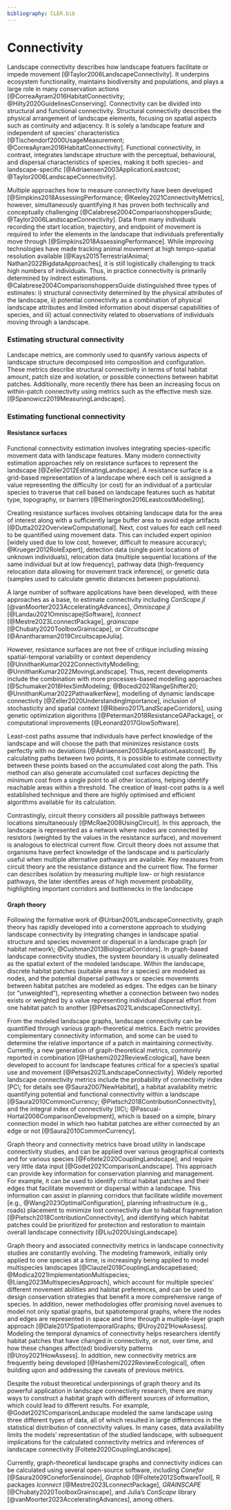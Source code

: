 ```yaml
---
bibliography: CLER.bib
---
```


<!-- Person responsible: Simpkins, Gerber -->

# Connectivity {#sec-connectivity}

Landscape connectivity describes how landscape featuers facilitate or impede movement [@Taylor2006LandscapeConnectivity].
It underpins ecosystem functionality, maintains biodiversity and populations, and plays a large role in many conservation actions [@CorreaAyram2016HabitatConnectivity; @Hilty2020GuidelinesConserving].
Connectivity can be divided into structural and functional connectivity.
Structural connectivity describes the physical arrangement of landscape elements, focusing on spatial aspects such as continuity and adjacency.
It is solely a landscape feature and independent of species' characteristics [@Tischendorf2000UsageMeasurement; @CorreaAyram2016HabitatConnectivity].
Functional connectivity, in contrast, integrates landscape structure with the perceptual, behavioural, and dispersal characteristics of species, making it both species- and landscape-specific [@Adriaensen2003ApplicationLeastcost; @Taylor2006LandscapeConnectivity].

Multiple approaches how to measure connectivity have been developed [@Simpkins2018AssessingPerformance; @Keeley2021ConnectivityMetrics], however, simultaneously quantifying it has proven both technically and conceptually challenging [@Calabrese2004ComparisonshoppersGuide; @Taylor2006LandscapeConnectivity].
Data from many individuals recording the start location, trajectory, and endpoint of movement is required to infer the elements in the landscape that individuals preferentially move through [@Simpkins2018AssessingPerformance].
While improving technologies have made tracking animal movement at high tempo-spatial resolution available [@Kays2015TerrestrialAnimal; Nathan2022BigdataApproaches], it is still logistically challenging to track high numbers of individuals.
Thus, in practice connectivity is primarily determined by indirect estimations.
@Calabrese2004ComparisonshoppersGuide distinguished three types of estimates: i) structural connectivity determined by the physical attributes of the landscape, ii) potential connectivity as a combination of physical landscape attributes and limited information about dispersal capabilities of species, and iii) actual connectivity related to observations of individuals moving through a landscape.

### Estimating structural connectivity

Landscape metrics, are commonly used to quantify various aspects of landscape structure decomposed into composition and configuration.
These metrics describe structural connectivity in terms of total habitat amount, patch size and isolation, or possible connections between habitat patches.
Additionally, more recently there has been an increasing focus on within-patch connectivity using metrics such as the effective mesh size. [@Spanowicz2019MeasuringLandscape].

### Estimating functional connectivity

#### Resistance surfaces

Functional connectivity estimation involves integrating species-specific movement data with landscape features.
Many modern connectivity estimation approaches rely on resistance surfaces to represent the landscape [@Zeller2012EstimatingLandscape].
A resistance surface is a grid-based representation of a landscape where each cell is assigned a value representing the difficulty (or cost) for an individual of a particular species to traverse that cell based on landscape features such as habitat type, topography, or barriers [@Etherington2016LeastcostModelling].

Creating resistance surfaces involves obtaining landscape data for the area of interest along with a sufficiently large buffer area to avoid edge artifacts [@Dutta2022OverviewComputational].
Next, cost values for each cell need to be quantified using movement data.
This can included expert opinion [widely used due to low cost, however, difficult to measure accuracy\; @Krueger2012RoleExpert], detection data (single point locations of unknown individuals), relocation data (multiple sequential locations of the same individual but at low frequency), pathway data (high-frequency relocation data allowing for movement track inference), or genetic data (samples used to calculate genetic distances between populations).

A large number of software applications have been developed, with these approaches as a base, to estimate connectivity including *ConScape.jl* [@vanMoorter2023AcceleratingAdvances], *Omniscape.jl* [@Landau2021OmniscapejlSoftware], *lconnect* [@Mestre2023LconnectPackage], *grainscape* [@Chubaty2020ToolboxGrainscape], or *Circuitscape* [@Anantharaman2019CircuitscapeJulia].

However, resistance surfaces are not free of critique including missing spatial-temporal variability or context dependency [@UnnithanKumar2022ConnectivityModelling; @UnnithanKumar2022MovingLandscape].
Thus, recent developments include the combination with more processes-based modelling approaches [@Schumaker2018HexSimModeling; @Bocedi2021RangeShifter20; @UnnithanKumar2022PathwalkerNew], modelling of dynamic landscape connectivity [@Zeller2020UnderstandingImportance], inclusion of stochasticity and spatial context [@Ribeiro2017LandScapeCorridors], using genetic optimization algorithms [@Peterman2018ResistanceGAPackage], or computational improvements [@Leonard2017GlowSoftware].

Least-cost paths assume that individuals have perfect knowledge of the landscape and will choose the path that minimizes resistance costs perfectly with no deviations [@Adriaensen2003ApplicationLeastcost].
By calculating paths between two points, it is possible to estimate connectivity between these points based on the accumulated cost along the path.
This method can also generate accumulated cost surfaces depicting the minimum cost from a single point to all other locations, helping identify reachable areas within a threshold.
The creation of least-cost paths is a well established technique and there are highly optimised and efficient algorithms available for its calculation.

<!-- This is missing some refs -->
<!-- Move to next section -->
Contrastingly, circuit theory considers all possible pathways between locations simultaneously [@McRae2008UsingCircuit].
In this approach, the landscape is represented as a network where nodes are connected by resistors (weighted by the values in the resistance surface), and movement is analogous to electrical current flow.
Circuit theory does not assume that organisms have perfect knowledge of the landscape and is particularly useful when multiple alternative pathways are available.
Key measures from circuit theory are the resistance distance and the current flow.
The former can describes isolation by measuring multiple low- or high resistance pathways, the later identifies areas of high movement probability, highlighting important corridors and bottlenecks in the landscape

#### Graph theory

Following the formative work of @Urban2001LandscapeConnectivity, graph theory has rapidly developed into a cornerstone approach to studying landscape connectivity by integrating changes in landscape spatial structure and species movement or dispersal in a landscape graph [or habitat network\; @Cushman2013BiologicalCorridors].
In graph-based landscape connectivity studies, the system boundary is usually delineated as the spatial extent of the modeled landscape.
Within the landscape, discrete habitat patches (suitable areas for a species) are modeled as nodes, and the potential dispersal pathways or species movements between habitat patches are modeled as edges.
The edges can be binary (or "unweighted"), representing whether a connection between two nodes exists or weighted by a value representing individual dispersal effort from one habitat patch to another [@Petsas2021LandscapeConnectivity].

From the modeled landscape graphs, landscape connectivity can be quantified through various graph-theoretical metrics.
Each metric provides complementary connectivity information, and some can be used to determine the relative importance of a patch in maintaining connectivity.
Currently, a new generation of graph-theoretical metrics, commonly reported in combination [@Hashemi2022ReviewEcological], have been developed to account for landscape features critical for a species’s spatial use and movement [@Petsas2021LandscapeConnectivity].
Widely reported landscape connectivity metrics include the probability of connectivity index [PC\; for details see @Saura2007NewHabitat], a habitat availability metric quantifying potential and functional connectivity within a landscape [@Saura2010CommonCurrency; @Pietsch2018ContributionConnectivity], and the integral index of connectivity [IIC\; @Pascual-Hortal2006ComparisonDevelopment], which is based on a simple, binary connection model in which two habitat patches are either connected by an edge or not [@Saura2010CommonCurrency].

Graph theory and connectivity metrics have broad utility in landscape connectivity studies, and can be applied over various geographical contexts and for various species [@Foltete2020CouplingLandscape], and require very little data input [@Godet2021ComparisonLandscape].
This approach can provide key information for conservation planning and management.
For example, it can be used to identify critical habitat patches and their edges that facilitate movement or dispersal within a landscape.
This information can assist in planning corridors that facilitate wildlife movement [e.g., @Wang2023OptimalConfiguration], planning infrastructure (e.g., roads) placement to minimize lost connectivity due to habitat fragmentation [@Pietsch2018ContributionConnectivity], and identifying which habitat patches could be prioritized for protection and restoration to maintain overall landscape connectivity [@Liu2020UsingLandscape].

Graph theory and associated connectivity metrics in landscape connectivity studies are constantly evolving.
The modeling framework, initially only applied to one species at a time, is increasingly being applied to model multispecies landscapes [@Clauzel2018CouplingLandscapebased; @Modica2021ImplementationMultispecies; @Liang2023MultispeciesApproach], which account for multiple species’ different movement abilities and habitat preferences, and can be used to design conservation strategies that benefit a more comprehensive range of species.
In addition, newer methodologies offer promising novel avenues to model not only spatial graphs, but spatiotemporal graphs, where the nodes and edges are represented in space and time through a multiple-layer graph approach [@Dale2017SpatiotemporalGraphs; @Uroy2021HowAssess].
Modeling the temporal dynamics of connectivity helps researchers identify habitat patches that have changed in connectivity, or not, over time, and how these changes affect(ed) biodiversity patterns [@Uroy2021HowAssess].
In addition, new connectivity metrics are frequently being developed [@Hashemi2022ReviewEcological], often building upon and addressing the caveats of previous metrics.

Despite the robust theoretical underpinnings of graph theory and its powerful application in landscape connectivity research, there are many ways to construct a habitat graph with different sources of information, which could lead to different results.
For example, @Godet2021ComparisonLandscape modeled the same landscape using three different types of data, all of which resulted in large differences in the statistical distribution of connectivity values.
In many cases, data availability limits the models' representation of the studied landscape, with subsequent implications for the calculated connectivity metrics and inferences of landscape connectivity [Foltete2020CouplingLandscape].

Currently, graph-theoretical landscape graphs and connectivity indices can be calculated using several open-source software, including *Conefor* [@Saura2009ConeforSensinode], *Graphab* [@Foltete2012SoftwareTool], R packages *lconnect* [@Mestre2023LconnectPackage], *GRAINSCAPE* [@Chubaty2020ToolboxGrainscape], and Julia’s *ConScape* library [@vanMoorter2023AcceleratingAdvances], among others.
